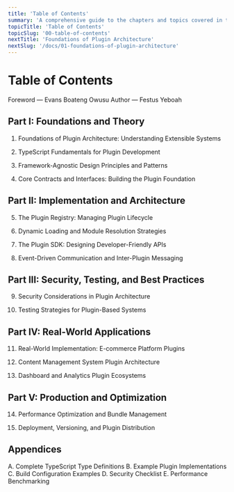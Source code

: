 ```yaml
---
title: 'Table of Contents'
summary: 'A comprehensive guide to the chapters and topics covered in this book.'
topicTitle: 'Table of Contents'
topicSlug: '00-table-of-contents'
nextTitle: 'Foundations of Plugin Architecture'
nextSlug: '/docs/01-foundations-of-plugin-architecture'
---
```


# Table of Contents

Foreword — Evans Boateng Owusu
Author — Festus Yeboah

## Part I: Foundations and Theory

1. Foundations of Plugin Architecture: Understanding Extensible Systems

2. TypeScript Fundamentals for Plugin Development

3. Framework-Agnostic Design Principles and Patterns

4. Core Contracts and Interfaces: Building the Plugin Foundation

## Part II: Implementation and Architecture

5. The Plugin Registry: Managing Plugin Lifecycle

6. Dynamic Loading and Module Resolution Strategies

7. The Plugin SDK: Designing Developer-Friendly APIs

8. Event-Driven Communication and Inter-Plugin Messaging

## Part III: Security, Testing, and Best Practices

9. Security Considerations in Plugin Architecture

10. Testing Strategies for Plugin-Based Systems

## Part IV: Real-World Applications

11. Real-World Implementation: E-commerce Platform Plugins

12. Content Management System Plugin Architecture

13. Dashboard and Analytics Plugin Ecosystems

## Part V: Production and Optimization

14. Performance Optimization and Bundle Management

15. Deployment, Versioning, and Plugin Distribution

## Appendices

A. Complete TypeScript Type Definitions
B. Example Plugin Implementations
C. Build Configuration Examples
D. Security Checklist
E. Performance Benchmarking
